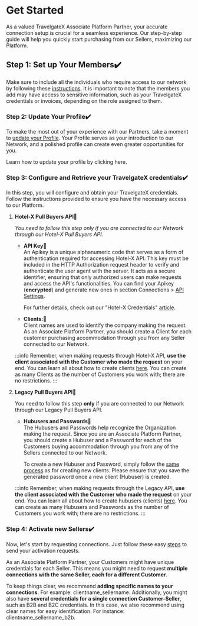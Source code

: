 ﻿---
sidebar_position: 1
---

# Get Started

As a valued TravelgateX Associate Platform Partner, your accurate connection setup is crucial for a seamless experience. Our step-by-step guide will help you quickly start purchasing from our Sellers, maximizing our Platform.

## Step 1: Set up Your Members✔️
Make sure to include all the individuals who require access to our network by following these [instructions](/kb/account-settings/users-management/how-to-add-manage-users-to-organization). It is important to note that the members you add may have access to sensitive information, such as your TravelgateX credentials or invoices, depending on the role assigned to them.

### Step 2: Update Your Profile✔️
To make the most out of your experience with our Partners, take a moment to [update your Profile](/kb/account-settings/company-profile/how-to-edit-and-customize-profile). Your Profile serves as your introduction to our Network, and a polished profile can create even greater opportunities for you.

Learn how to update your profile by clicking here.

### Step 3: Configure and Retrieve your TravelgateX credentials✔️
In this step, you will configure and obtain your TravelgateX credentials. Follow the instructions provided to ensure you have the necessary access to our Platform.

1. **Hotel-X Pull Buyers API🚀**

	_You need to follow this step only if you are connected to our Network through our Hotel-X Pull Buyers API._

	- **API Key🔎**  
		An Apikey is a unique alphanumeric code that serves as a form of authentication required for accessing Hotel-X API. This key must be included in the HTTP Authorization request header to verify and authenticate the user agent with the server. It acts as a secure identifier, ensuring that only authorized users can make requests and access the API's functionalities. You can find your Apikey (**encrypted**) and generate new ones in section Connections > [API Settings](https://app.travelgatex.com/connections/settings).

		For further details, check out our "Hotel-X Credentials" [article](/kb/our-products/are-you-a-buyer/getting-started-with-hotel-x-buyers-api/hotel-x-credentials).

	- **Clients:🔎**  
		Client names are used to identify the company making the request. As an Associate Platform Partner, you should create a Client for each customer purchasing accommodation through you from any Seller connected to our Network.

	:::info
	Remember, when making requests through Hotel-X API, **use the client associated with the Customer who made the request** on your end. You can learn all about how to create clients [here](/kb/connections/api-settings/connections-settings). You can create as many Clients as the number of Customers you work with; there are no restrictions.
	:::

 
1. **Legacy Pull Buyers API🚀**

	You need to follow this step **only** if you are connected to our Network through our Legacy Pull Buyers API.

	- **Hubusers and Passwords🔎**  
		The Hubusers and Passwords help recognize the Organization making the request. Since you are an Associate Platform Partner, you should create a Hubuser and a Password for each of the Customers buying accommodation through you from any of the Sellers connected to our Network.

		To create a new Hubuser and Password, simply follow the [same process](/kb/connections/api-settings/connections-settings) as for creating new clients. Please ensure that you save the generated password once a new client (Hubuser) is created.

	:::info
	Remember, when making requests through the Legacy API, **use the client associated with the Customer who made the request** on your end. You can learn all about how to create hubusers (clients) [here](/kb/connections/api-settings/connections-settings). You can create as many Hubusers and Passwords as the number of Customers you work with; there are no restrictions.
	:::

### Step 4: Activate new Sellers✔️
Now, let's start by requesting connections. Just follow these easy [steps](/kb/connections/my-connections/guick-guide-to-auto-activations) to send your activation requests.

As an Associate Platform Partner, your Customers might have unique credentials for each Seller. This means you might need to request **multiple connections with the same Seller, each for a different Customer**.

To keep things clear, we recommend **adding specific names to your connections**. For example: clientname_sellername. Additionally, you might also have **several credentials for a single connection Customer-Seller**, such as B2B and B2C credentials. In this case, we also recommend using clear names for easy identification. For instance: clientname_sellername_b2b.

<TipContactCustomerCare/>